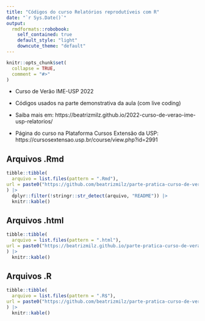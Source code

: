 ```yaml
---
title: "Códigos do curso Relatórios reprodutíveis com R"
date: "`r Sys.Date()`"
output:
  rmdformats::robobook:
    self_contained: true
    default_style: "light"
    downcute_theme: "default"
---
```




```r
knitr::opts_chunk$set(
  collapse = TRUE,
  comment = "#>"
)
```


- Curso de Verão IME-USP 2022 

- Códigos usados na parte demonstrativa da aula (com live coding)

- Saiba mais em: https://beatrizmilz.github.io/2022-curso-de-verao-ime-usp-relatorios/

- Página do curso na Plataforma Cursos Extensão da USP: https://cursosextensao.usp.br/course/view.php?id=2991


## Arquivos .Rmd

```r
tibble::tibble(
  arquivo = list.files(pattern = ".Rmd"),
url = paste0("https://github.com/beatrizmilz/parte-pratica-curso-de-verao-relatorios/blob/main/", arquivo)
) |> 
  dplyr::filter(!stringr::str_detect(arquivo, "README")) |> 
  knitr::kable()
```

## Arquivos .html

```r
tibble::tibble(
  arquivo = list.files(pattern = ".html"),
url = paste0("https://beatrizmilz.github.io/parte-pratica-curso-de-verao-relatorios/", arquivo)
) |> 
  knitr::kable()
```

## Arquivos .R

```r
tibble::tibble(
  arquivo = list.files(pattern = ".R$"),
url = paste0("https://github.com/beatrizmilz/parte-pratica-curso-de-verao-relatorios/blob/main/", arquivo)
) |> 
  knitr::kable()
```
